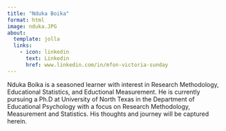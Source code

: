 ```yaml
---
title: "Nduka Boika"
format: html
image: nduka.JPG
about:
  template: jolla
  links: 
    - icon: linkedin
      text: Linkedin
      href: www.linkedin.com/in/mfon-victoria-sunday
---
```


Nduka Boika is a seasoned learner with interest in Research Methodology, Educational Statistics, and Eductional Measurement. He is currently pursuing a Ph.D at University of North Texas in the Department of Educational Psychology with a focus on Research Methodology, Measurement and Statistics. His thoughts and journey will be captured herein.

